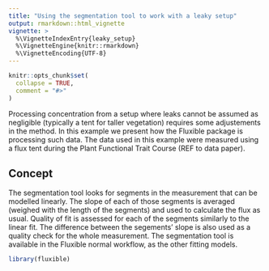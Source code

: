 ```yaml
---
title: "Using the segmentation tool to work with a leaky setup"
output: rmarkdown::html_vignette
vignette: >
  %\VignetteIndexEntry{leaky_setup}
  %\VignetteEngine{knitr::rmarkdown}
  %\VignetteEncoding{UTF-8}
---
```


```r
knitr::opts_chunk$set(
  collapse = TRUE,
  comment = "#>"
)
```

Processing concentration from a setup where leaks cannot be assumed as negligible (typically a tent for taller vegetation) requires some adjustements in the method.
In this example we present how the Fluxible package is processing such data.
The data used in this example were measured using a flux tent during the Plant Functional Trait Course (REF to data paper).

<!-- Figure showing a typical flux with clear segments -->

## Concept
The segmentation tool looks for segments in the measurement that can be modelled linearly.
The slope of each of those segments is averaged (weighed with the length of the segments) and used to calculate the flux as usual.
Quality of fit is assessed for each of the segments similarly to the linear fit.
The difference between the segements' slope is also used as a quality check for the whole measurement.
The segmentation tool is available in the Fluxible normal workflow, as the other fitting models.

```r
library(fluxible)
```
